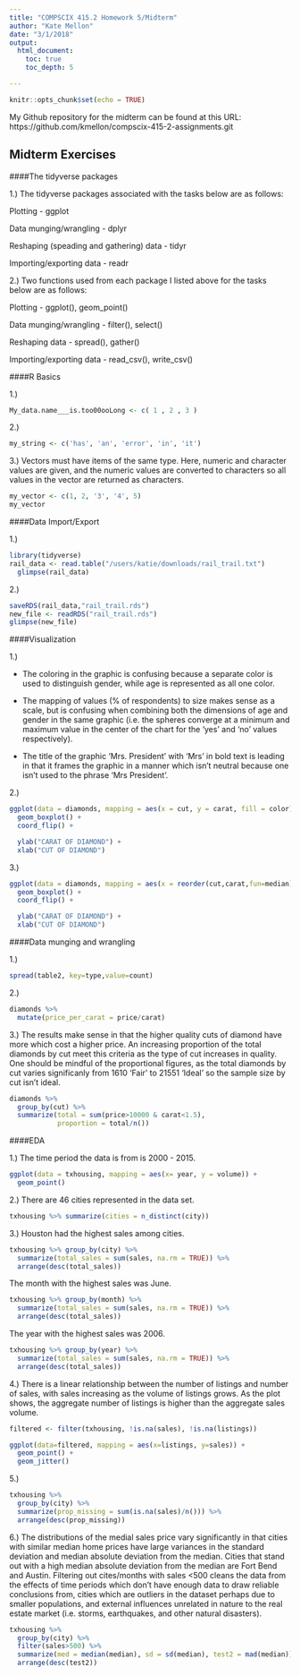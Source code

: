 ```yaml
---
title: "COMPSCIX 415.2 Homework 5/Midterm"
author: "Kate Mellon"
date: "3/1/2018"
output: 
  html_document:
    toc: true
    toc_depth: 5

---
```


```r
knitr::opts_chunk$set(echo = TRUE)
```

My Github repository for the midterm can be found at this URL: https://github.com/kmellon/compscix-415-2-assignments.git

## Midterm Exercises

####The tidyverse packages

1.) The tidyverse packages associated with the tasks below are as follows:

Plotting - ggplot

Data munging/wrangling - dplyr

Reshaping (speading and gathering) data - tidyr

Importing/exporting data - readr


2.) Two functions used from each package I listed above for the tasks below are as follows:

Plotting - ggplot(), geom_point()

Data munging/wrangling - filter(), select()

Reshaping data - spread(), gather()

Importing/exporting data - read_csv(), write_csv()

####R Basics

1.) 
```r
My_data.name___is.too00ooLong <- c( 1 , 2 , 3 )

```

2.) 

```r
my_string <- c('has', 'an', 'error', 'in', 'it')

```

3.) Vectors must have items of the same type. Here, numeric and character values are given, and the numeric values are converted to characters so all values in the vector are returned as characters. 

```r
my_vector <- c(1, 2, '3', '4', 5)
my_vector
```


####Data Import/Export

1.)

```r
library(tidyverse)
rail_data <- read.table("/users/katie/downloads/rail_trail.txt")
  glimpse(rail_data)
```

2.)
```r
saveRDS(rail_data,"rail_trail.rds")
new_file <- readRDS("rail_trail.rds")
glimpse(new_file)
```


####Visualization

1.) 

- The coloring in the graphic is confusing because a separate color is used to distinguish gender, while age is represented as all one color.

- The mapping of values (% of respondents) to size makes sense as a scale, but is confusing when combining both the dimensions of age and gender in the same graphic (i.e. the spheres converge at a minimum and maximum value in the center of the chart for the 'yes' and 'no' values respectively). 

- The title of the graphic 'Mrs. President' with 'Mrs' in bold text is leading in that it frames the graphic in a manner which isn't neutral because one isn't used to the phrase 'Mrs President'.

2.)

```r

ggplot(data = diamonds, mapping = aes(x = cut, y = carat, fill = color)) +
  geom_boxplot() +
  coord_flip() +

  ylab("CARAT OF DIAMOND") +
  xlab("CUT OF DIAMOND")

```

3.)

```r
ggplot(data = diamonds, mapping = aes(x = reorder(cut,carat,fun=median), y = carat, fill=color)) +
  geom_boxplot() +
  coord_flip() +

  ylab("CARAT OF DIAMOND") +
  xlab("CUT OF DIAMOND")
```


####Data munging and wrangling

1.) 

```r
spread(table2, key=type,value=count)

```

2.) 

```r
diamonds %>% 
  mutate(price_per_carat = price/carat)

```

3.) The results make sense in that the higher quality cuts of diamond have more which cost a higher price. An increasing proportion of the total diamonds by cut meet this criteria as the type of cut increases in quality. One should be mindful of the proportional figures, as the total diamonds by cut varies significanly from 1610 'Fair' to 21551 'Ideal' so the sample size by cut isn't ideal. 

```r
diamonds %>% 
  group_by(cut) %>% 
  summarize(total = sum(price>10000 & carat<1.5),
            proportion = total/n())
```

####EDA

1.) The time period the data is from is 2000 - 2015. 

```r
ggplot(data = txhousing, mapping = aes(x= year, y = volume)) +
  geom_point()

```

2.) There are 46 cities represented in the data set. 

```r
txhousing %>% summarize(cities = n_distinct(city))
```

3.) Houston had the highest sales among cities.

```r
txhousing %>% group_by(city) %>% 
  summarize(total_sales = sum(sales, na.rm = TRUE)) %>% 
  arrange(desc(total_sales))
```

The month with the highest sales was June.
```r
txhousing %>% group_by(month) %>% 
  summarize(total_sales = sum(sales, na.rm = TRUE)) %>% 
  arrange(desc(total_sales))

```

The year with the highest sales was 2006.
```r
txhousing %>% group_by(year) %>% 
  summarize(total_sales = sum(sales, na.rm = TRUE)) %>% 
  arrange(desc(total_sales))
```

4.) There is a linear relationship between the number of listings and number of sales, with sales increasing as the volume of listings grows. As the plot shows, the aggregate number of listings is higher than the aggregate sales volume. 

```r
filtered <- filter(txhousing, !is.na(sales), !is.na(listings))

ggplot(data=filtered, mapping = aes(x=listings, y=sales)) +
  geom_point() +
  geom_jitter() 

```

5.) 

```r
txhousing %>% 
  group_by(city) %>% 
  summarize(prop_missing = sum(is.na(sales)/n())) %>% 
  arrange(desc(prop_missing))
```

6.) The distributions of the medial sales price vary significantly in that cities with similar median home prices have large variances in the standard deviation and median absolute deviation from the median. Cities that stand out with a high median absolute deviation from the median are Fort Bend and Austin. Filtering out cites/months with sales <500 cleans the data from the effects of time periods which don't have enough data to draw reliable conclusions from, cities which are outliers in the dataset perhaps due to smaller populations, and external influences unrelated in nature to the real estate market (i.e. storms, earthquakes, and other natural disasters). 

```r
txhousing %>% 
  group_by(city) %>% 
  filter(sales>500) %>% 
  summarize(med = median(median), sd = sd(median), test2 = mad(median)) %>% 
  arrange(desc(test2))
```



